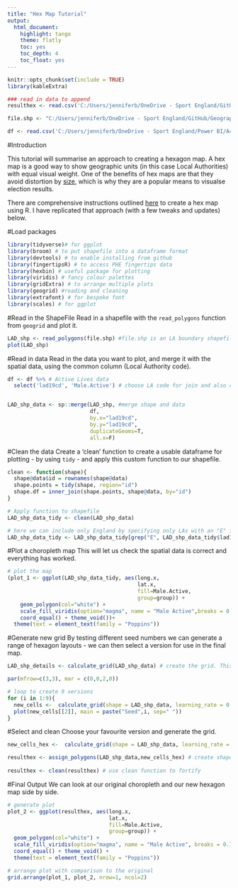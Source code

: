 ```yaml
---
title: "Hex Map Tutorial"
output:
  html_document: 
    highlight: tango
    theme: flatly
    toc: yes
    toc_depth: 4
    toc_float: yes
---
```


```r
knitr::opts_chunk$set(include = TRUE)
library(kableExtra)

### read in data to append
resulthex <- read.csv('C:/Users/jenniferb/OneDrive - Sport England/GitHub/Geographical Data/HexMap_England_Active.Males.csv')

file.shp <- "C:/Users/jenniferb/OneDrive - Sport England/GitHub/Geographical Data/LAD/Local_Authority_Districts_April_2019_Boundaries_UK_BUC/Local_Authority_Districts_April_2019_Boundaries_UK_BUC.shp"

df <- read.csv('C:/Users/jenniferb/OneDrive - Sport England/Power BI/Active Lives Survey/Gender_May1819_LA_CC_Regv2.csv')

```

#Introduction

This tutorial will summarise an approach to creating a hexagon map. A hex map is a good way to show geographic units (in this case Local Authorities) with equal visual weight. One of the benefits of hex maps are that they avoid distortion by [size](https://odileeds.org/blog/2017-05-08-mapping-election-with-hexes), which is why they are a popular means to visualse election results.

There are comprehensive instructions outlined [here](http://rpubs.com/Hailstone/326118) to create a hex map using R. I have replicated that approach (with a few tweaks and updates) below.

#Load packages
```r
library(tidyverse)# for ggplot
library(broom) # to put shapefile into a dataframe format
library(devtools) # to enable installing from github
library(fingertipsR) # to access PHE fingertips data
library(hexbin) # useful package for plotting
library(viridis) # fancy colour palettes
library(gridExtra) # to arrange multiple plots
library(geogrid) #reading and cleaning
library(extrafont) # for bespoke font
library(scales) # for ggplot

```

#Read in the ShapeFile
Read in a shapefile with the `read_polygons` function from `geogrid` and plot it.

```r
LAD_shp <- read_polygons(file.shp) #file.shp is an LA boundary shapefile from ONS
plot(LAD_shp)
```

#Read in data
Read in the data you want to plot, and merge it with the spatial data, using the common column (Local Authority code).
```r

df <- df %>% # Active Lives data
  select('lad19cd', 'Male.Active') # choose LA code for join and also colmn with data to plot


LAD_shp_data <- sp::merge(LAD_shp, #merge shape and data
                          df,
                          by.x="lad19cd",
                          by.y="lad19cd",
                          duplicateGeoms=T,
                          all.x=F)
```

#Clean the data
Create a 'clean' function to create a usable dataframe for plotting - by using `tidy` - and apply this custom function to our shapefile. 
```r
clean <- function(shape){
  shape@data$id = rownames(shape@data)
  shape.points = tidy(shape, region="id")
  shape.df = inner_join(shape.points, shape@data, by="id")
}

# Apply function to shapefile
LAD_shp_data_tidy <- clean(LAD_shp_data)

# here we can include only England by specifying only LAs with an "E" in the code are retained.
LAD_shp_data_tidy <- LAD_shp_data_tidy[grep("E", LAD_shp_data_tidy$lad19cd),]
```

#Plot a choropleth map
This will let us check the spatial data is correct and everything has worked.
```r
# plot the map
(plot_1 <- ggplot(LAD_shp_data_tidy, aes(long.x,
                                         lat.x,
                                         fill=Male.Active,
                                         group=group)) +
    geom_polygon(col="white") +
    scale_fill_viridis(option="magma", name = "Male Active",breaks = 0.1*0:9, labels = percent(0.1*0:9)) +
    coord_equal() + theme_void())+
  theme(text = element_text(family = "Poppins"))
```

#Generate new grid
By testing different seed numbers we can generate a range of hexagon layouts - we can then select a version for use in the final map.
```r

LAD_shp_details <- calculate_grid(LAD_shp_data) # create the grid. This may take a while

par(mfrow=c(3,3), mar = c(0,0,2,0))

# loop to create 9 versions
for (i in 1:9){
  new_cells <-  calculate_grid(shape = LAD_shp_data, learning_rate = 0.03, grid_type = c('hexagonal', "regular"), seed = i)
  plot(new_cells[[2]], main = paste("Seed",i, sep=" "))
}

```

#Select and clean
Choose your favourite version and generate the grid.
```r
new_cells_hex <-  calculate_grid(shape = LAD_shp_data, learning_rate = 0.03, grid_type = c('hexagonal', "regular"), seed = 1)

resulthex <- assign_polygons(LAD_shp_data,new_cells_hex) # create shapefile with hex shapes
                                 
resulthex <- clean(resulthex) # use clean function to fortify 
```

#Final Output
We can look at our original choropleth and our new hexagon map side by side.
```r
# generate plot
plot_2 <- ggplot(resulthex, aes(long.x,
                                lat.x,
                                fill=Male.Active,
                                group=group)) +
  geom_polygon(col="white") +
  scale_fill_viridis(option="magma", name = "Male Active", breaks = 0.1*0:9, labels = percent(0.1*0:9)) +
  coord_equal() + theme_void() +
  theme(text = element_text(family = "Poppins"))

# arrange plot with comparison to the original
grid.arrange(plot_1, plot_2, nrow=1, ncol=2)
```

